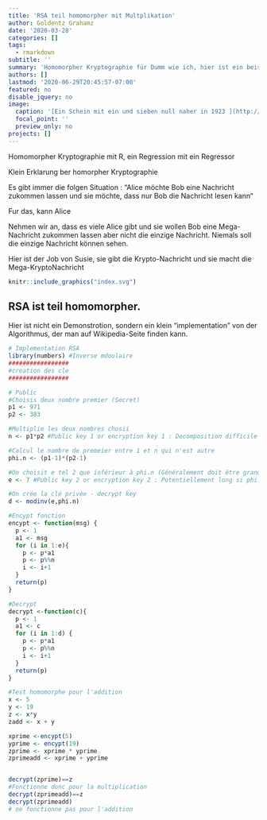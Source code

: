 ```yaml
---
title: 'RSA teil homomorpher mit Multplikation'
author: Goldentz Grahamz
date: '2020-03-28'
categories: []
tags:
  - rmarkdown
subtitle: ''
summary: 'Homomorpher Kryptographie für Dumm wie ich, hier ist ein beispiel auf die theorem, in denen ist gesagt, dass die RSA-Kryptographie ist teil homomorpher mit die multplikativ operation'
authors: []
lastmod: '2020-06-29T20:45:57-07:00'
featured: no
disable_jquery: no
image:
  caption: '[Ein Schein mit ein und sieben null naher in 1923 ](http://www.nithart.com/images/monnaies/inflalle/dmwiesba.jpg)'
  focal_point: ''
  preview_only: no
projects: []
---
```

Homomorpher Kryptographie mit R, ein Regression mit ein Regressor

Klein Erklarung ber homorpher Kryptographie 

Es gibt immer die folgen Situation :
"Alice möchte Bob eine Nachricht zukommen lassen und sie möchte, dass nur Bob die Nachricht lesen kann“

Fur das, kann Alice

Nehmen wir an, dass es viele Alice gibt und sie wollen Bob eine Mega-Nachricht  zukommen lassen aber nicht die einzige Nachricht. Niemals soll die einzige Nachricht können sehen.

Hier ist der Job von Susie, sie gibt die Krypto-Nachricht und sie macht die Mega-KryptoNachricht

```r
knitr::include_graphics("index.svg")
```
## RSA ist teil homomorpher.

Hier ist nicht ein Demonstrotion, sondern ein klein "implementation"
von der Algorithmus, der man auf Wikipedia-Seite finden kann.

```r
# Implementation RSA
library(numbers) #Inverse mdoulaire
#################
#creation des cle
#################

# Public
#Choisis deux nombre premier (Secret)
p1 <- 971
p2 <- 383

#Multiplie les deux nombres chosii
n <- p1*p2 #Public key 1 or encryption key 1 : Decomposition difficile

#Calcul le nombre de premeier entre 1 et n qui n'est autre
phi.n <- (p1-1)*(p2-1)

#On choisit e tel 2 que inférieur à phi.n (Généralement doit être grand)
e <- 7 #Public key 2 or encryption key 2 : Potentiellement long si phi.n grand

#On crée la clé privée - decrypt key
d <- modinv(e,phi.n)

#Encypt fonction
encypt <- function(msg) {
  p <- 1
  a1 <- msg
  for (i in 1:e){
    p <- p*a1
    p <- p%%n
    i <- i+1
  }
  return(p)
}

#Decrypt
decrypt <-function(c){
  p <- 1
  a1 <- c
  for (i in 1:d) {
    p <- p*a1
    p <- p%%n
    i <- i+1
  }
  return(p)
}

#Test homomorphe pour l'addition
x <- 5
y <- 19
z <- x*y
zadd <- x + y

xprime <-encypt(5)
yprime <- encypt(19)
zprime <- xprime * yprime
zprimeadd <- xprime + yprime


decrypt(zprime)==z
#Fonctionne donc pour la multiplication
decrypt(zprimeadd)==z
decrypt(zprimeadd)
# ne fonctionne pas pour l'addition
```
